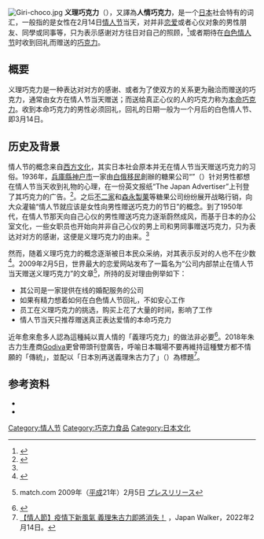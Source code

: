 [[File:Giri-choco.jpg|thumb]]
{{noteTA
|T=zh-hans:义理巧克力;zh-hk:義理朱古力;zh-tw:義理巧克力;
|dt=大陸：义理巧克力；台灣：義理巧克力；香港：義理朱古力

|1=zh-hans:巧克力;zh-hk:朱古力;zh-tw:巧克力;
|d1=大陸：巧克力；台灣：巧克力；香港：朱古力
}}
'''义理巧克力'''（{{jpn|j=義理チョコ|kn=ぎりチョコ|rm=Giri choko}}），又譯為'''人情巧克力'''，是一个[[日本|日本]]社会特有的词汇，一般指的是女性在2月14日[[情人节|情人节]]当天，对并非[[恋爱|恋爱]]或者心仪对象的男性朋友、同學或同事等，只为表示感谢对方往日对自己的照顾，<ref name="allab">{{Cite web |url=http://allabout.co.jp/family/ceremony/closeup/CU20080206A/ |title=AllAbout-義理チョコマナーのおさらい |access-date=2013-05-08 |archive-url=https://web.archive.org/web/20090130131729/http://allabout.co.jp/family/ceremony/closeup/CU20080206A/ |archive-date=2009-01-30 |dead-url=yes }}</ref>或者期待在[[白色情人节|白色情人节]]时收到回礼而赠送的[[巧克力|巧克力]]。

==概要==
义理巧克力是一种表达对对方的感谢、或者为了使双方的关系更为融洽而赠送的巧克力，通常由女方在情人节当天赠送；而送给真正心仪的人的巧克力称为[[本命巧克力|本命巧克力]]。收到本命巧克力的男性必须回礼，回礼的日期一般为一个月后的白色情人节、即3月14日。

==历史及背景==
情人节的概念来自[[西方文化|西方文化]]，其实日本社会原本并无在情人节当天赠送巧克力的习俗。1936年，[[兵庫縣|兵庫縣]][[神户市|神户市]]一家由[[白俄_(移民)|白俄移民]]創辦的糖果公司“{{link-ja|摩洛索夫公司|モロゾフ|摩洛索夫製果}}”（{{lang|ja|モロゾフ製菓}}）针对男性都想在情人节当天收到礼物的心理，在一份英文报纸“The Japan Advertiser”上刊登了其巧克力的广告。<ref name="yamadahp">{{Cite web |url=http://camp.ff.tku.ac.jp/YAMADA-KEN/Y-KEN/fulltext/07V1.html# |title=山田晴通-「バレンタイン・チョコレート」はどこからきたのか |access-date=2013-05-08 |archive-url=https://web.archive.org/web/20090515113521/http://camp.ff.tku.ac.jp/YAMADA-KEN/Y-KEN/fulltext/07V1.html |archive-date=2009-05-15 |dead-url=yes }}</ref>。之后[[不二家|不二家]]和[[森永製菓|森永製菓]]等糖果公司纷纷展开战略行销，向大众灌输“情人节就应该是女性向男性赠送巧克力的节日”的概念。到了1950年代，在情人节那天向自己心仪的男性赠送巧克力逐渐蔚然成风，而基于日本的办公室文化，一些女职员也开始向并非自己心仪的男上司和男同事赠送巧克力，只为表达对对方的感谢，这便是义理巧克力的由来。<ref name="yamadahp"/>

然而，随着义理巧克力的概念逐渐被日本民众采纳，对其表示反对的人也不在少数<ref>{{cite news| url = http://www.j-cast.com/2007/02/13005496.html| title = 悪しき習慣「義理チョコ」「バレンタイン」もうやめろ| newspaper = [[J-CAST|J-CAST]]| date = 2007-02-13| accessdate = 2013-04-03| archive-date = 2020-12-03| archive-url = https://web.archive.org/web/20201203234100/https://www.j-cast.com/2007/02/13005496.html}}</ref>。2009年2月5日，世界最大的恋爱网站{{link-en|Match.com|Match.com}}发布了一篇名为“公司内部禁止在情人节当天赠送义理巧克力”的文章<ref>{{PDFlink|[http://cp.intl.match.com/jpn/cnt/pr/images/090205.pdf 社内での義理チョコ配布禁止令 ～愛のない『義理チョコ』はダメ!!~]}} match.com 2009年（[[平成|平成]]21年）2月5日 [[プレスリリース|プレスリリース]]</ref>，所持的反对理由例举如下：

* 其公司是一家提供在线的婚配服务的公司
* 如果有精力想着如何在白色情人节回礼，不如安心工作
* 员工在义理巧克力的挑选，购买上花了大量的时间，影响了工作
* 情人节当天只推荐赠送真正表达爱情的本命巧克力

近年愈來愈多人認為這種純以賣人情的「義理巧克力」的做法非必要<ref>{{Cite web|title=破除「情人节习俗」 日企禁女职员送巧克力|url=http://news.seehua.com/?p=427659|work=马来西亚诗华日报新闻网|accessdate=2019-02-12|language=zh-CN|first=David|last=張|archive-date=2019-09-07|archive-url=https://web.archive.org/web/20190907093804/http://news.seehua.com/?p=427659|dead-url=no}}</ref>。2018年朱古力生產商[[Godiva|Godiva]]更曾帶頭刊登廣告，呼喻日本職場不要再維持這種雙方都不情願的「傳統」，並配以「日本別再送義理朱古力了」（{{lang|ja|日本は、義理チョコをやめよう}}）為標題<ref>[https://www.japan-walker.net/hk/articles/4336 【情人節】疫情下新風氣 義理朱古力即將消失！] {{Wayback|url=https://www.japan-walker.net/hk/articles/4336 |date=20220314081327 }}，Japan Walker，2022年2月14日。</ref>。

==参考资料==
{{reflist}}
* {{Cite book|author=小笠原祐子|year=1998|title=OLたちの「レジスタンス」|publisher=中央公論社|isbn=4121014014}}
* {{Cite book|author=吉田菊次郎|year=2006|title=西洋菓子彷徨始末|publisher=朝文社|isbn=4886951821}}

[[Category:情人节|Category:情人节]]
[[Category:巧克力食品|Category:巧克力食品]]
[[Category:日本文化|Category:日本文化]]